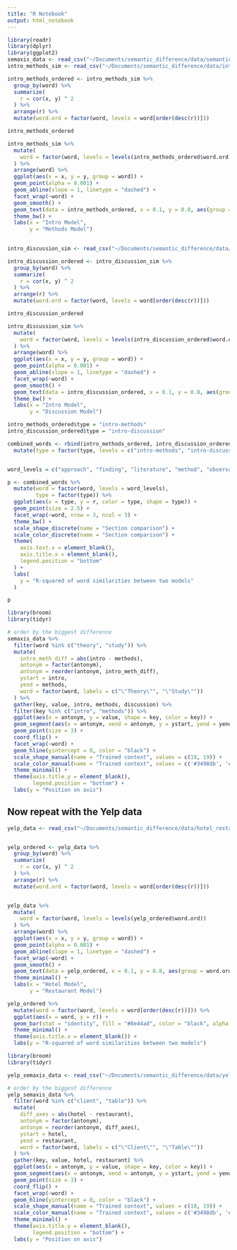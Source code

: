 ```yaml
---
title: "R Notebook"
output: html_notebook
---
```


```r
library(readr)
library(dplyr)
library(ggplot2)
semaxis_data <- read_csv("~/Documents/semantic_difference/data/semantic_word_axes.csv")
intro_methods_sim <- read_csv("~/Documents/semantic_difference/data/intro_method_interword_similarity.csv")
```

```r
intro_methods_ordered <- intro_methods_sim %>%
  group_by(word) %>%
  summarize(
    r = cor(x, y) ^ 2
  ) %>%
  arrange(r) %>%
  mutate(word.ord = factor(word, levels = word[order(desc(r))]))

intro_methods_ordered
```

```r
intro_methods_sim %>%
  mutate(
    word = factor(word, levels = levels(intro_methods_ordered$word.ord))
  ) %>%
  arrange(word) %>%
  ggplot(aes(x = x, y = y, group = word)) +
  geom_point(alpha = 0.001) +
  geom_abline(slope = 1, linetype = "dashed") +
  facet_wrap(~word) +
  geom_smooth() +
  geom_text(data = intro_methods_ordered, x = 0.1, y = 0.8, aes(group = word.ord, label = round(r, 3))) +
  theme_bw() +
  labs(x = "Intro Model",
       y = "Methods Model")
  
```

```r
intro_discussion_sim <- read_csv("~/Documents/semantic_difference/data/intro_discussion_interword_similarity.csv")

intro_discussion_ordered <- intro_discussion_sim %>%
  group_by(word) %>%
  summarize(
    r = cor(x, y) ^ 2
  ) %>%
  arrange(r) %>%
  mutate(word.ord = factor(word, levels = word[order(desc(r))]))

intro_discussion_ordered
```


```r
intro_discussion_sim %>%
  mutate(
    word = factor(word, levels = levels(intro_discussion_ordered$word.ord))
  ) %>%
  arrange(word) %>%
  ggplot(aes(x = x, y = y, group = word)) +
  geom_point(alpha = 0.001) +
  geom_abline(slope = 1, linetype = "dashed") +
  facet_wrap(~word) +
  geom_smooth() +
  geom_text(data = intro_discussion_ordered, x = 0.1, y = 0.8, aes(group = word.ord, label = round(r, 3))) +
  theme_bw() +
  labs(x = "Intro Model",
       y = "Discussion Model")
```

```r
intro_methods_ordered$type = "intro-methods"
intro_discussion_ordered$type = "intro-discussion"

combined_words <- rbind(intro_methods_ordered, intro_discussion_ordered) %>%
  mutate(type = factor(type, levels = c("intro-methods", "intro-discussion")))


word_levels = c("approach", "finding", "literature", "method", "observation", "result", "significant", "study", "theory")

p <- combined_words %>%
  mutate(word = factor(word, levels = word_levels),
         type = factor(type)) %>%
  ggplot(aes(x = type, y = r, color = type, shape = type)) +
  geom_point(size = 2.5) +
  facet_wrap(~word, nrow = 3, ncol = 3) +
  theme_bw() +
  scale_shape_discrete(name = "Section comparison") +
  scale_color_discrete(name = "Section comparison") +
  theme(
    axis.text.x = element_blank(),
    axis.title.x = element_blank(),
    legend.position = "bottom"
  ) +
  labs(
    y = "R-squared of word similarities between two models"
  )

p
```


```r
library(broom)
library(tidyr)

# order by the biggest difference
semaxis_data %>%
  filter(word %in% c("theory", "study")) %>%
  mutate(
    intro_meth_diff = abs(intro - methods),
    antonym = factor(antonym),
    antonym = reorder(antonym, intro_meth_diff),
    ystart = intro,
    yend = methods,
    word = factor(word, labels = c("\"Theory\"", "\"Study\""))
  ) %>%
  gather(key, value, intro, methods, discussion) %>%
  filter(key %in% c("intro", "methods")) %>%
  ggplot(aes(x = antonym, y = value, shape = key, color = key)) +
  geom_segment(aes(x = antonym, xend = antonym, y = ystart, yend = yend), color = "black") +
  geom_point(size = 3) +
  coord_flip() +
  facet_wrap(~word) +
  geom_hline(yintercept = 0, color = "black") +
  scale_shape_manual(name = "Trained context", values = c(18, 19)) +
  scale_color_manual(name = "Trained context", values = c('#3498db', '#e67e22')) +
  theme_minimal() +
  theme(axis.title.y = element_blank(),
        legend.position = "bottom") +
  labs(y = "Position on axis")
```


## Now repeat with the Yelp data
```r
yelp_data <- read_csv("~/Documents/semantic_difference/data/hotel_restaurant_interword_similarity.csv")


yelp_ordered <- yelp_data %>%
  group_by(word) %>%
  summarize(
    r = cor(x, y) ^ 2
  ) %>%
  arrange(r) %>%
  mutate(word.ord = factor(word, levels = word[order(desc(r))]))


yelp_data %>%
  mutate(
    word = factor(word, levels = levels(yelp_ordered$word.ord))
  ) %>%
  arrange(word) %>%
  ggplot(aes(x = x, y = y, group = word)) +
  geom_point(alpha = 0.001) +
  geom_abline(slope = 1, linetype = "dashed") +
  facet_wrap(~word) +
  geom_smooth() +
  geom_text(data = yelp_ordered, x = 0.1, y = 0.8, aes(group = word.ord, label = round(r, 3))) +
  theme_minimal() +
  labs(x = "Hotel Model",
       y = "Restaurant Model")

```

```r
yelp_ordered %>%
  mutate(word = factor(word, levels = word[order(desc(r))])) %>%
  ggplot(aes(x = word, y = r)) +
  geom_bar(stat = "identity", fill = "#8e44ad", color = "black", alpha = 0.7)  +
  theme_minimal() +
  theme(axis.title.x = element_blank()) +
  labs(y = "R-squared of word similarities between two models")
```



```r
library(broom)
library(tidyr)

yelp_semaxis_data <- read_csv("~/Documents/semantic_difference/data/yelp_semantic_word_axes.csv")

# order by the biggest difference
yelp_semaxis_data %>%
  filter(word %in% c("client", "table")) %>%
  mutate(
    diff_axes = abs(hotel - restaurant),
    antonym = factor(antonym),
    antonym = reorder(antonym, diff_axes),
    ystart = hotel,
    yend = restaurant,
    word = factor(word, labels = c("\"Client\"", "\"Table\""))
  ) %>%
  gather(key, value, hotel, restaurant) %>%
  ggplot(aes(x = antonym, y = value, shape = key, color = key)) +
  geom_segment(aes(x = antonym, xend = antonym, y = ystart, yend = yend), color = "black") +
  geom_point(size = 3) +
  coord_flip() +
  facet_wrap(~word) +
  geom_hline(yintercept = 0, color = "black") +
  scale_shape_manual(name = "Trained context", values = c(18, 19)) +
  scale_color_manual(name = "Trained context", values = c('#3498db', '#e67e22')) +
  theme_minimal() +
  theme(axis.title.y = element_blank(),
        legend.position = "bottom") +
  labs(y = "Position on axis")
```

